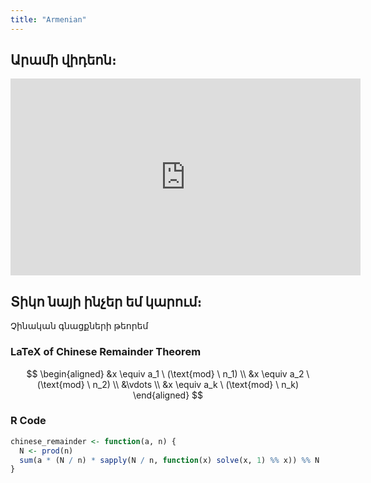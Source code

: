 ```yaml
---
title: "Armenian"
---
```


## Արամի վիդեոն։
::: {.video}
<iframe width="560" height="315" src="https://www.youtube.com/embed/ATk8CJ4OxUU?si=wT5_uK8LaO7Isss4" frameborder="0" allowfullscreen></iframe>
:::

## Տիկո նայի ինչեր եմ կարում։

::: {.callout}
Չինական գնացքների թեորեմ
:::

### LaTeX of Chinese Remainder Theorem
$$
\begin{aligned}
&x \equiv a_1 \ (\text{mod} \ n_1) \\
&x \equiv a_2 \ (\text{mod} \ n_2) \\
&\vdots \\
&x \equiv a_k \ (\text{mod} \ n_k)
\end{aligned}
$$

### R Code
```r
chinese_remainder <- function(a, n) {
  N <- prod(n)
  sum(a * (N / n) * sapply(N / n, function(x) solve(x, 1) %% x)) %% N
}
```